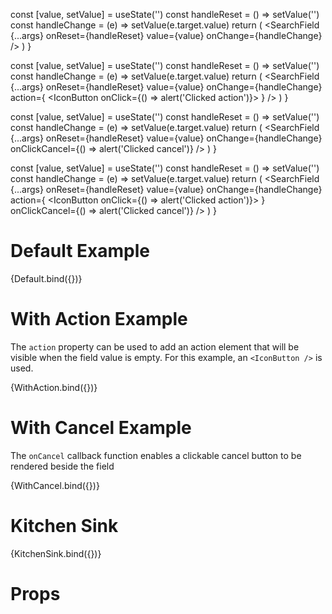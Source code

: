 

<Meta title='Inputs/SearchField' />

  const [value, setValue] = useState('')
  const handleReset = () => setValue('')
  const handleChange = (e) => setValue(e.target.value)
  return (
    <SearchField
      {...args}
      onReset={handleReset}
      value={value}
      onChange={handleChange}
    />
  )
}

  const [value, setValue] = useState('')
  const handleReset = () => setValue('')
  const handleChange = (e) => setValue(e.target.value)
  return (
    <SearchField
      {...args}
      onReset={handleReset}
      value={value}
      onChange={handleChange}
      action={
        <IconButton onClick={() => alert('Clicked action')}>
          <ScanIcon />
        </IconButton>
      }
    />
  )
}

  const [value, setValue] = useState('')
  const handleReset = () => setValue('')
  const handleChange = (e) => setValue(e.target.value)
  return (
    <SearchField
      {...args}
      onReset={handleReset}
      value={value}
      onChange={handleChange}
      onClickCancel={() => alert('Clicked cancel')}
    />
  )
}

  const [value, setValue] = useState('')
  const handleReset = () => setValue('')
  const handleChange = (e) => setValue(e.target.value)
  return (
    <SearchField
      {...args}
      onReset={handleReset}
      value={value}
      onChange={handleChange}
      action={
        <IconButton onClick={() => alert('Clicked action')}>
          <ScanIcon />
        </IconButton>
      }
      onClickCancel={() => alert('Clicked cancel')}
    />
  )
}

# Default Example

<Canvas>
  <Story name='Default'>{Default.bind({})}</Story>
</Canvas>

# With Action Example

The `action` property can be used to add an action element that will be visible when the field value is empty. For this example, an `<IconButton />` is used.

<Canvas>
  <Story name='With Action'>{WithAction.bind({})}</Story>
</Canvas>

# With Cancel Example

The `onCancel` callback function enables a clickable cancel button to be rendered beside the field

<Canvas>
  <Story name='With Cancel'>{WithCancel.bind({})}</Story>
</Canvas>

# Kitchen Sink

<Canvas>
  <Story name='Kitchen Sink'>{KitchenSink.bind({})}</Story>
</Canvas>

# Props

<ArgsTable of={SearchField} />
